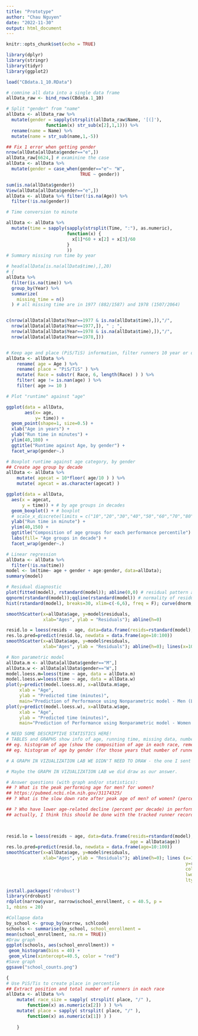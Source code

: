 ```yaml
---
title: "Prototype"
author: "Chau Nguyen"
date: "2022-11-30"
output: html_document
---
```


```r
knitr::opts_chunk$set(echo = TRUE)
```

```r
library(dplyr)
library(stringr)
library(tidyr)
library(ggplot2)

load("CBdata.1_10.RData")

# comnine all data into a single data frame
allData_raw <- bind_rows(CBdata.1_10)

# Split "gender" from "name" 
allData <- allData_raw %>% 
  mutate(gender = sapply(strsplit(allData_raw$Name, '[(]'),
               function(x) str_sub(x[2],1,1))) %>% 
  rename(name = Name) %>% 
  mutate(name = str_sub(name,1,-5))

## Fix 1 error when getting gender
nrow(allData[allData$gender=="e",])
allData_raw[6624,] # examinine the case
allData <- allData %>% 
  mutate(gender = case_when(gender=="e"~ "W",
                            TRUE ~ gender))

sum(is.na(allData$gender))
View(allData[allData$gender=="e",])
allData <- allData %>% filter(!is.na(Age)) %>% 
  filter(!is.na(gender))

# Time conversion to minute

allData <- allData %>% 
  mutate(time = sapply(sapply(strsplit(Time, ":"), as.numeric),
                       function(x) {
                         x[1]*60 + x[2] + x[3]/60
                       }
                       ))
# Summary missing run time by year

# head(allData[is.na(allData$time),],20)
# {
allData %>%
  filter(is.na(time)) %>% 
  group_by(Year) %>% 
  summarize(
    missing_time = n()
  ) # all missing time are in 1977 (882/1587) and 1978 (1507/2064)


c(nrow(allData[allData$Year==1977 & is.na(allData$time),]),"/",
  nrow(allData[allData$Year==1977,]), " ; ",
  nrow(allData[allData$Year==1978 & is.na(allData$time),]),"/",
  nrow(allData[allData$Year==1978,]))


# Keep age and place (PiS/TiS) information, filter runners 10 year or older, drop missing age observation
allData <- allData %>%
    rename( age = Age ) %>%
    rename( place = "PiS/TiS" ) %>%
    mutate( Race = substr( Race, 6, length(Race) ) ) %>%
    filter( age != is.nan(age) ) %>%
    filter( age >= 10 )                                     


```

```r
# Plot "runtime" against "age"

ggplot(data = allData,
       aes(x= age,
           y= time)) +
  geom_point(shape=1, size=0.5) +
  xlab("Age in years") +
  ylab("Run time in minutes") +
  ylim(40,180) +
  ggtitle("Runtime against Age, by gender") +
  facet_wrap(gender~.)
```


```r
# Boxplot runtime against age category, by gender
## Create age group by decade
allData <- allData %>%
    mutate( agecat = 10*floor( age/10 ) ) %>% 
    mutate( agecat = as.character(agecat) )

ggplot(data = allData,
  aes(x = agecat,
      y = time)) + # by age groups in decades
  geom_boxplot() + # boxplot
  # scale_x_discrete(limits = c("10","20","30","40","50","60","70","80","90","100")) +
  ylab("Run time in minute") +
  ylim(40,150) +
  ggtitle("Composition of age groups for each performance percentile") +
  labs(fill= "Age groups in decade") +
  facet_wrap(gender~.)
```

```r
# Linear regression
allData <- allData %>% 
  filter(!is.na(time))
model <- lm(time~ age + gender + age:gender, data=allData); 
summary(model)

```


```r
# Residual diagnostic
plot(fitted(model), rstandard(model)); abline(0,0) # residual pattern against fitted response
qqnorm(rstandard(model));qqline(rstandard(model)) # normality of residual
hist(rstandard(model), breaks=30, xlim=c(-6,6), freq = F); curve(dnorm, add=T)

smoothScatter(x=allData$age, y=model$residuals,
              xlab="Ages", ylab = "Residuals"); abline(h=0)

resid.lo = loess(resids ~ age, data=data.frame(resids=rstandard(model),                                            age = allData$age))
res.lo.pred=predict(resid.lo, newdata = data.frame(age=10:100))
smoothScatter(x=allData$age, y=model$residuals,
              xlab="Ages", ylab = "Residuals"); abline(h=0); lines(x=10:100, y=res.lo.pred,col="red", lwd=2,lty=3)

```


```r
# Non parametric model
allData.m <- allData[allData$gender=="M",]
allData.w <- allData[allData$gender=="W",]
model.loess.m=loess(time ~ age, data = allData.m)
model.loess.w=loess(time ~ age, data = allData.w)
plot(y=predict(model.loess.m), x=allData.m$age,
     xlab = "Age",
     ylab = "Predicted time (minutes)",
     main="Prediction of Performance using Nonparametric model - Men (Loess method)")
plot(y=predict(model.loess.w), x=allData.w$age,
     xlab = "Age",
     ylab = "Predicted time (minutes)",
     main="Prediction of Performance using Nonparametric model - Women (Loess method)")
```

```r
# NEED SOME DESCRIPTIVE STATISTICS HERE!
# TABLES and GRAPHS show info of age, running time, missing data, number of observations (average, median, max, min) by YEAR
## eg. histogram of age (show the composition of age in each race, remember to include the number of observations in notes/legend/etc)
## eg. histogram of age by gender (for those years that number of runners are stable and without many missing data - LOOK OUT FOR MISSING DATA - is there a pattern in missing data???)

# A GRAPH IN VIZUALIZATION LAB WE DIDN'T NEED TO DRAW - the one I sent on 11/14/2022 10:44 AM

# Maybe the GRAPH IN VIZUALIZATION LAB we did draw as our answer.

# Answer questions (with graph and/or statistics):
## ? What is the peak performing age for men? for women?
## https://pubmed.ncbi.nlm.nih.gov/31174325/
## ? What is the slow down rate after peak age of men? of women? (percent per decade? choose another unit of measurement if you find it's more accurate/intuitive) 

## ? Who have lower age-related decline (percent per decade) in performance? elite runners or mortal (based on running time to decide who are elite runners or based on Cherry Blossom elite runners record)? men/women? -> recommendation to take up running as a hobby, professional training? https://www.frontiersin.org/articles/10.3389/fphys.2021.649282/full
## actually, I think this should be done with the tracked runner record rather than cross-section data - will look into it. https://researchoutreach.org/articles/ageing-change-sport-performance-master-athletes-answer/
  



```

```r
resid.lo = loess(resids ~ age, data=data.frame(resids=rstandard(model),
                                               age = allData$age))
res.lo.pred=predict(resid.lo, newdata = data.frame(age=10:100))
smoothScatter(x=allData$age, y=model$residuals,
              xlab="Ages", ylab = "Residuals"); abline(h=0); lines (x=10:100,
                                                                    y=res.lo.pred,
                                                                    col="red",
                                                                    lwd=2,
                                                                    lty=3)

```

```r

install.packages('rdrobust')
library(rdrobust)
rdplot(narrow$yvar, narrow$school_enrollment, c = 40.5, p = 
1, nbins = 20)
```

```r
#Collapse data
by_school <- group_by(narrow, schlcode)
schools <- summarise(by_school, school_enrollment = 
mean(school_enrollment, na.rm = TRUE))
#Draw graph
ggplot(schools, aes(school_enrollment)) +
 geom_histogram(bins = 40) +
 geom_vline(xintercept=40.5, color = "red") 
#Save graph
ggsave("school_counts.png")
```

```r
{
# Use PiS/Tis to create place in percentile
## Extract position and total number of runners in each race
allData <- allData %>%
    mutate( race_size = sapply( strsplit( place, "/" ),
        function(x) as.numeric(x[2]) ) ) %>%
    mutate( place = sapply( strsplit( place, "/" ),
        function(x) as.numeric(x[1]) ) )
  
    }

```

